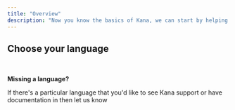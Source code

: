 ```yaml
---
title: "Overview"
description: "Now you know the basics of Kana, we can start by helping you setup and integrate Kana into your product. This will act as a full, end-to-end product run-through whereby we'll cover creating the core components of Kana, and how you can utilise Kana's functionality for package and pricing management."
---
```


## Choose your language

<CardGroup cols={2}>
  <Card title="Javascript" icon="js" href="/guides/javascript"></Card>
  <Card title="Ruby" icon="gem" href="/guides/ruby"></Card>
</CardGroup>

&nbsp;

<Tip>

**Missing a language?**

If there's a particular language that you'd like to see Kana support or have documentation in then let us know

</Tip>
